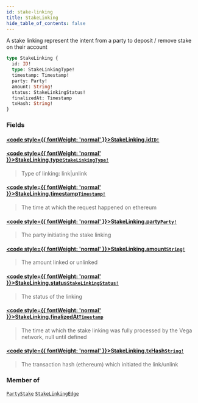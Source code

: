 ```yaml
---
id: stake-linking
title: StakeLinking
hide_table_of_contents: false
---
```








A stake linking represent the intent from a party to deposit / remove stake on their account

```graphql
type StakeLinking {
  id: ID!
  type: StakeLinkingType!
  timestamp: Timestamp!
  party: Party!
  amount: String!
  status: StakeLinkingStatus!
  finalizedAt: Timestamp
  txHash: String!
}
```


### Fields

#### [<code style={{ fontWeight: 'normal' }}>StakeLinking.<b>id</b></code>](#)<Bullet />[`ID!`](/testnet/api/graphql/scalars/id) <Badge class="secondary" text="non-null"/> <Badge class="secondary" text="scalar"/>
> 
> 

#### [<code style={{ fontWeight: 'normal' }}>StakeLinking.<b>type</b></code>](#)<Bullet />[`StakeLinkingType!`](/testnet/api/graphql/enums/stake-linking-type) <Badge class="secondary" text="non-null"/> <Badge class="secondary" text="enum"/>
> Type of linking: link|unlink
> 

#### [<code style={{ fontWeight: 'normal' }}>StakeLinking.<b>timestamp</b></code>](#)<Bullet />[`Timestamp!`](/testnet/api/graphql/scalars/timestamp) <Badge class="secondary" text="non-null"/> <Badge class="secondary" text="scalar"/>
> The time at which the request happened on ethereum
> 

#### [<code style={{ fontWeight: 'normal' }}>StakeLinking.<b>party</b></code>](#)<Bullet />[`Party!`](/testnet/api/graphql/objects/party) <Badge class="secondary" text="non-null"/> <Badge class="secondary" text="object"/>
> The party initiating the stake linking
> 

#### [<code style={{ fontWeight: 'normal' }}>StakeLinking.<b>amount</b></code>](#)<Bullet />[`String!`](/testnet/api/graphql/scalars/string) <Badge class="secondary" text="non-null"/> <Badge class="secondary" text="scalar"/>
> The amount linked or unlinked
> 

#### [<code style={{ fontWeight: 'normal' }}>StakeLinking.<b>status</b></code>](#)<Bullet />[`StakeLinkingStatus!`](/testnet/api/graphql/enums/stake-linking-status) <Badge class="secondary" text="non-null"/> <Badge class="secondary" text="enum"/>
> The status of the linking
> 

#### [<code style={{ fontWeight: 'normal' }}>StakeLinking.<b>finalizedAt</b></code>](#)<Bullet />[`Timestamp`](/testnet/api/graphql/scalars/timestamp) <Badge class="secondary" text="scalar"/>
> The time at which the stake linking was fully processed by the Vega network, null until defined
> 

#### [<code style={{ fontWeight: 'normal' }}>StakeLinking.<b>txHash</b></code>](#)<Bullet />[`String!`](/testnet/api/graphql/scalars/string) <Badge class="secondary" text="non-null"/> <Badge class="secondary" text="scalar"/>
> The transaction hash (ethereum) which initiated the link/unlink
> 



### Member of

[`PartyStake`](/testnet/api/graphql/objects/party-stake)  <Badge class="secondary" text="object"/><Bullet />[`StakeLinkingEdge`](/testnet/api/graphql/objects/stake-linking-edge)  <Badge class="secondary" text="object"/>



